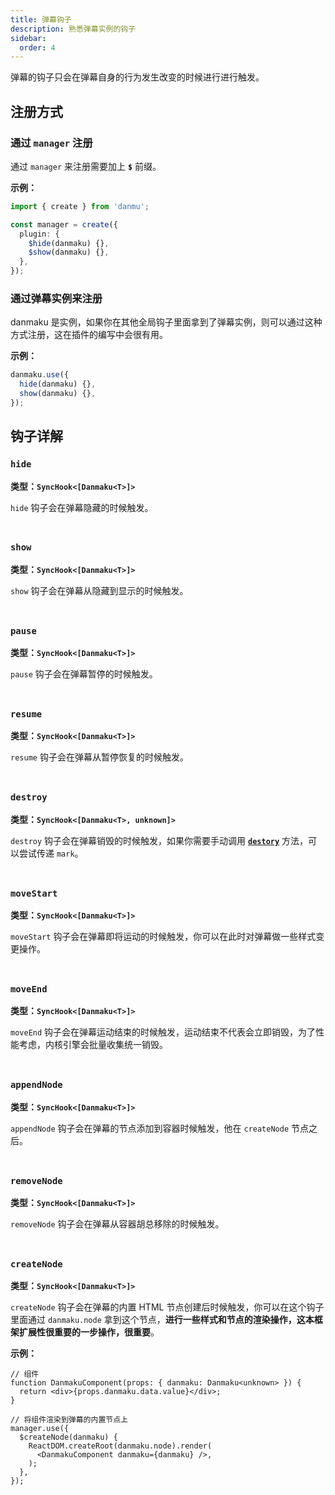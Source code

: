 ```yaml
---
title: 弹幕钩子
description: 熟悉弹幕实例的钩子
sidebar:
  order: 4
---
```


弹幕的钩子只会在弹幕自身的行为发生改变的时候进行进行触发。

## 注册方式

### 通过 `manager` 注册

通过 `manager` 来注册需要加上 **`$`** 前缀。

**示例：**

```ts title="init.ts"
import { create } from 'danmu';

const manager = create({
  plugin: {
    $hide(danmaku) {},
    $show(danmaku) {},
  },
});
```

### 通过弹幕实例来注册

danmaku 是实例，如果你在其他全局钩子里面拿到了弹幕实例，则可以通过这种方式注册，这在插件的编写中会很有用。

**示例：**

```ts
danmaku.use({
  hide(danmaku) {},
  show(danmaku) {},
});
```

## 钩子详解

### `hide`

**类型：`SyncHook<[Danmaku<T>]>`**

`hide` 钩子会在弹幕隐藏的时候触发。

<div style="border-bottom: 0.5px solid var(--sl-color-gray-5); padding: 10px 0" />

### `show`

**类型：`SyncHook<[Danmaku<T>]>`**

`show` 钩子会在弹幕从隐藏到显示的时候触发。

<div style="border-bottom: 0.5px solid var(--sl-color-gray-5); padding: 10px 0" />

### `pause`

**类型：`SyncHook<[Danmaku<T>]>`**

`pause` 钩子会在弹幕暂停的时候触发。

<div style="border-bottom: 0.5px solid var(--sl-color-gray-5); padding: 10px 0" />

### `resume`

**类型：`SyncHook<[Danmaku<T>]>`**

`resume` 钩子会在弹幕从暂停恢复的时候触发。

<div style="border-bottom: 0.5px solid var(--sl-color-gray-5); padding: 10px 0" />

### `destroy`

**类型：`SyncHook<[Danmaku<T>, unknown]>`**

`destroy` 钩子会在弹幕销毁的时候触发，如果你需要手动调用 [**`destory`**](../../reference/danmaku-api/#destroy) 方法，可以尝试传递 `mark`。

<div style="border-bottom: 0.5px solid var(--sl-color-gray-5); padding: 10px 0" />

### `moveStart`

**类型：`SyncHook<[Danmaku<T>]>`**

`moveStart` 钩子会在弹幕即将运动的时候触发，你可以在此时对弹幕做一些样式变更操作。

<div style="border-bottom: 0.5px solid var(--sl-color-gray-5); padding: 10px 0" />

### `moveEnd`

**类型：`SyncHook<[Danmaku<T>]>`**

`moveEnd` 钩子会在弹幕运动结束的时候触发，运动结束不代表会立即销毁，为了性能考虑，内核引擎会批量收集统一销毁。

<div style="border-bottom: 0.5px solid var(--sl-color-gray-5); padding: 10px 0" />

### `appendNode`

**类型：`SyncHook<[Danmaku<T>]>`**

`appendNode` 钩子会在弹幕的节点添加到容器时候触发，他在 `createNode` 节点之后。

<div style="border-bottom: 0.5px solid var(--sl-color-gray-5); padding: 10px 0" />

### `removeNode`

**类型：`SyncHook<[Danmaku<T>]>`**

`removeNode` 钩子会在弹幕从容器胡总移除的时候触发。

<div style="border-bottom: 0.5px solid var(--sl-color-gray-5); padding: 10px 0" />

### `createNode`

**类型：`SyncHook<[Danmaku<T>]>`**

`createNode` 钩子会在弹幕的内置 HTML 节点创建后时候触发，你可以在这个钩子里面通过 `danmaku.node` 拿到这个节点，**进行一些样式和节点的渲染操作，这本框架扩展性很重要的一步操作，很重要**。

**示例：**

```tsx title="init.tsx"
// 组件
function DanmakuComponent(props: { danmaku: Danmaku<unknown> }) {
  return <div>{props.danmaku.data.value}</div>;
}

// 将组件渲染到弹幕的内置节点上
manager.use({
  $createNode(danmaku) {
    ReactDOM.createRoot(danmaku.node).render(
      <DanmakuComponent danmaku={danmaku} />,
    );
  },
});
```
